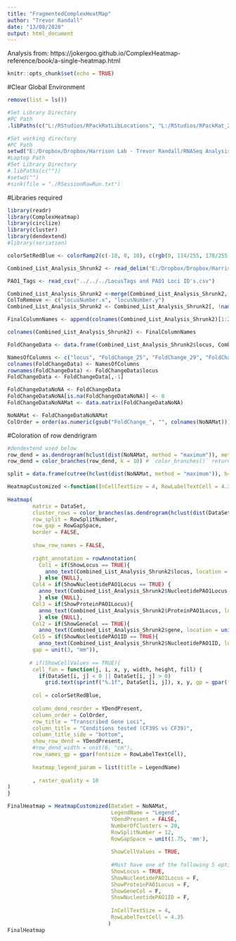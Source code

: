 ```yaml
---
title: "FragmentedComplexHeatMap"
author: "Trevor Randall"
date: "13/08/2020"
output: html_document
---
```


Analysis from: https://jokergoo.github.io/ComplexHeatmap-reference/book/a-single-heatmap.html

```r
knitr::opts_chunk$set(echo = TRUE)
```


#Clear Global Environment
```r
remove(list = ls())
```


```r
#Set Library Directory
#PC Path
.libPaths(c("L:/RStudios/RPackRatLibLocations", "L:/RStudios/RPackRat_2019_04_DESEQLibs"))

#Set working directory
#PC Path
setwd("E:/Dropbox/Dropbox/Harrison Lab - Trevor Randall/RNASeq Analysis/RNASeqAnlyPkrat_2020_03/CF39vsCF39S/Pure Temperature Analysis Comparisons/Small ComplexHeatmaps")
#Laptop Path
#Set Library Directory
#.libPaths(c(""))
#setwd("")
#sink(file = "./RSessionRawRun.txt") 
``` 


#Libraries required
```r
library(readr)
library(ComplexHeatmap)
library(circlize)
library(cluster)
library(dendextend)
#library(seriation)
```

```r
colorSetRedBlue <- colorRamp2(c(-10, 0, 10), c(rgb(0, 114/255, 178/255), "white", rgb(213/255, 94/255, 0))) #First color is Blue and second is Vermillion from the Nature Colorblind palette
```


```r
Combined_List_Analysis_Shrunk2 <- read_delim("E:/Dropbox/Dropbox/Harrison Lab - Trevor Randall/RNASeq Analysis/RNASeqAnlyPkrat_2020_03/CF39vsCF39S/Pure Temperature Analysis Comparisons/Combined List Analysis Shrunk2.txt", "\t", escape_double = FALSE, trim_ws = TRUE)

PAO1_Tags <- read_csv("../../../LocusTags and PAO1 Loci ID's.csv")

Combined_List_Analysis_Shrunk2 <-merge(Combined_List_Analysis_Shrunk2, PAO1_Tags, by.x = "locus", by.y = "locus", all.x = T, all.y = T)
ColToRemove <- c("locusNumber.x", "locusNumber.y")
Combined_List_Analysis_Shrunk2 <- Combined_List_Analysis_Shrunk2[, !names(Combined_List_Analysis_Shrunk2) %in% ColToRemove, drop = F]

FinalColumnNames <- append(colnames(Combined_List_Analysis_Shrunk2)[1:23], c("NucleotidePAO1Locus", "NucleotidePAO1ID", "ProteinPAO1Locus", "ProteinPAO1ID"))

colnames(Combined_List_Analysis_Shrunk2) <- FinalColumnNames

```


```r
FoldChangeData <- data.frame(Combined_List_Analysis_Shrunk2$locus, Combined_List_Analysis_Shrunk2$FoldChange_25, Combined_List_Analysis_Shrunk2$FoldChange_29, Combined_List_Analysis_Shrunk2$FoldChange_33, Combined_List_Analysis_Shrunk2$FoldChange_37, Combined_List_Analysis_Shrunk2$FoldChange_41)

NamesOfColumns <- c("locus", "FoldChange_25", "FoldChange_29", "FoldChange_33", "FoldChange_37", "FoldChange_41")
colnames(FoldChangeData) <- NamesOfColumns
rownames(FoldChangeData) <- FoldChangeData$locus
FoldChangeData <- FoldChangeData[,-1]

FoldChangeDataNoNA <- FoldChangeData
FoldChangeDataNoNA[is.na(FoldChangeDataNoNA)] <- 0
FoldChangeDataNoNAMat <- data.matrix(FoldChangeDataNoNA)
```

```r
NoNAMat <- FoldChangeDataNoNAMat
ColOrder = order(as.numeric(gsub("FoldChange_", "", colnames(NoNAMat))))
```


#Coloration of row dendrigram
```r
#dendextend used below
row_dend = as.dendrogram(hclust(dist(NoNAMat, method = "maximum")), method = "complete")
row_dend = color_branches(row_dend, k = 10) # `color_branches()` returns a dendrogram object

split = data.frame(cutree(hclust(dist(NoNAMat, method = "maximum")), h=2))

```

```r
HeatmapCustomized <-function(InCellTextSize = 4, RowLabelTextCell = 4.35, LegendName = "Legend", DataSet, YDendPresent = FALSE, NumberOfClusters = 20, RowSplitNumber = 12, RowGapSpace = unit(1.75, 'mm'), ShowLocus = TRUE, ShowNucleotidePAO1Locus = TRUE, ShowProteinPAO1Locus = TRUE, ShowGeneCol = TRUE, ShowNucleotidePAO1ID = TRUE, ShowCellValues = TRUE){
  
Heatmap(
        matrix = DataSet, 
        cluster_rows = color_branches(as.dendrogram(hclust(dist(DataSet, method = "canberra")), method = "complete"), k = NumberOfClusters),
        row_split = RowSplitNumber,
        row_gap = RowGapSpace,
        border = FALSE, 
        
        show_row_names = FALSE,
        
        right_annotation = rowAnnotation(
          Col1 = if(ShowLocus == TRUE){
            anno_text(Combined_List_Analysis_Shrunk2$locus, location = unit(0.5, "mm"), gp = gpar(fontsize = RowLabelTextCell))
          } else {NULL},
        Col4 = if(ShowNucleotidePAO1Locus == TRUE) {
          anno_text(Combined_List_Analysis_Shrunk2$NucleotidePAO1Locus, location = unit(0.5, "mm"), gp = gpar(fontsize = RowLabelTextCell))
          } else {NULL},
      	Col3 = if(ShowProteinPAO1Locus){
      	  anno_text(Combined_List_Analysis_Shrunk2$ProteinPAO1Locus, location = unit(0, "mm"), gp = gpar(fontsize = RowLabelTextCell))
      	  } else {NULL},
        Col2 = if(ShowGeneCol == TRUE){
          anno_text(Combined_List_Analysis_Shrunk2$gene, location = unit(0, "mm"), gp = gpar(fontsize = RowLabelTextCell))} else {NULL}, 
        Col5 = if(ShowNucleotidePAO1ID == TRUE){
          anno_text(Combined_List_Analysis_Shrunk2$NucleotidePAO1ID, location = unit(0, "mm"), gp = gpar(fontsize = RowLabelTextCell))} else {NULL},
        gap = unit(3, "mm")),
        
       # if(ShowCellValues == TRUE){
        cell_fun = function(j, i, x, y, width, height, fill) {
          if(DataSet[i, j] < 0 || DataSet[i, j] > 0)
            grid.text(sprintf("%.1f", DataSet[i, j]), x, y, gp = gpar(fontsize = InCellTextSize))},
        
        col = colorSetRedBlue,
        
        column_dend_reorder = YDendPresent, 
        column_order = ColOrder, 
        row_title = "Transcribed Gene Loci", 
        column_title = "Conditions tested (CF39S vs CF39)", 
        column_title_side = "bottom",
        show_row_dend = YDendPresent,
        #row_dend_width = unit(6, "cm"),
        row_names_gp = gpar(fontsize = RowLabelTextCell),
        
        heatmap_legend_param = list(title = LegendName)
        
        , raster_quality = 10
)
}
```


```r
FinalHeatmap = HeatmapCustomized(DataSet = NoNAMat, 
                                 LegendName = "Legend", 
                                 YDendPresent = FALSE, 
                                 NumberOfClusters = 20, 
                                 RowSplitNumber = 12,
                                 RowGapSpace = unit(1.75, 'mm'),
                                 
                                 ShowCellValues = TRUE,
                                 
                                 #Must have one of the following 5 options as true
                                 ShowLocus = TRUE, 
                                 ShowNucleotidePAO1Locus = F, 
                                 ShowProteinPAO1Locus = F,
                                 ShowGeneCol = F, 
                                 ShowNucleotidePAO1ID = F,
                                 
                                 InCellTextSize = 4,
                                 RowLabelTextCell = 4.35
                                )
FinalHeatmap
```

